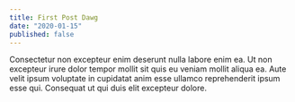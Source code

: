 ```yaml
---
title: First Post Dawg
date: "2020-01-15"
published: false
---
```


Consectetur non excepteur enim deserunt nulla labore enim ea. Ut non excepteur irure dolor tempor mollit sit quis eu veniam mollit aliqua ea. Aute velit ipsum voluptate in cupidatat anim esse ullamco reprehenderit ipsum esse qui. Consequat ut qui duis elit excepteur dolore.